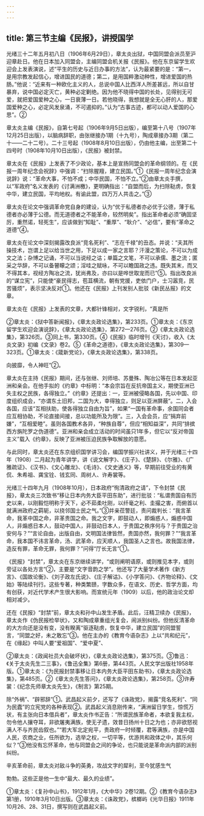 ```yaml
---
---
---
```

title: 第三节主编《民报》，讲授国学
---



光绪三十二年五月初八日（1906年6月29日），章太炎出狱，中国同盟会派员至沪迎章赴日。他在日本加入同盟会，主编同盟会机关报《民报》。他在东京留学生欢迎会上发表演说，述“平生的历史与近日办事的方法”，认为最紧要的是：“第一，是用宗教发起信心，增进国民的道德；第二，是用国粹激动种性，增进爱国的热肠。”他说：“近来有一种欧化主义的人，总说中国人比西洋人所差甚远，所以自甘暴弃，说中国必定灭亡，黄种必定剿绝。因为他不晓得中国的长处，见得别无可爱，就把爱国爱种之心，一日衰薄一日。若他晓得，我想就是全无心肝的人，那爱国爱种之心，必定风发泉涌，不可遏抑的。”认为“古事古迹，都可以动人爱国的心思”。②

章太炎主编《民报》，自第七号起（1906年9月5日出版），编至第十八号（1907年12月25日出版），以脑病辞职，由张继接办1期（十九号），陶成章接办3期（第二十——二十二号）。二十三号起（1908年8月10日出版），仍由他主编，出至第二十四号时（1908年10月10日出版），《民报》被封禁。

章太炎在《民报》上发表了不少政论，基本上是宣扬同盟会的革命纲领的。在《民报一周年纪念会祝辞》中强调：“扫除腥羶，建立民国。”①《民报一周年纪念会演说辞》说：“革命大事，不怕不成；中华民国，不怕不立。”②由章太炎手撰，以“军政府”名义发表的《讨满洲檄》，更明确指出：“自盟而后，为扫除鞑虏，恢复中华，建立民国，平均地权。有谕此盟，四万万人共击之。”③

章太炎在论文中强调革命党自身的建设，认为“优于私德者亦必优于公德，薄于私德者亦必薄于公德。而无道德者之不能革命，较然明矣”。指出革命者必须“确固坚厉，重然诺，轻死生”，应该做到“知耻”、“重厚”、“耿介”、“必信”，要有“革命之道德”④。

章太炎在论文中深刻揭露改良派“竞名死利”、“志在千禄”的丑态。并说：“夫其所操技术，岂谓上足以给当世之用，下足以成一家之言耶？汗漫之策论，不可以为成文之法；杂博之记诵，不可以当说经之诂；单篇之文笔，不可以承儒、墨之流；匿采之华辞，不可以备瞽矇之颂；淫哇之赋咏，不可以瞻国政之违。既失其末，而又不得其本，视经方陶冶之流，犹尚弗及，亦曰以是哗世取宠而已”⑤。指出改良派的“谋立宪”，只能使“豪民得志，苞苴横流，朝有党援，吏依门户，士习嚣竞，民苦骚烦”，表示坚决反对①。他还在《民报》上刊发别人批驳《新民丛报》的文章。

章太炎在《民报》上发表的文章，大都针锋相对，文字锐利，“真是所

②章太炎：《狱中答新闻报》，《章太炎政论选集》，第233页。①章太炎：《东京留学生欢迎会演说辞》，《章太炎政论选集》，第272—276页。②《章太炎政论选集》，第326页。③同上书，第330页。④《民报》临时增刊《天讨》，收入《太炎文录》初编《文录》卷2。⑤《革命之道德》，《章太炎政论选集》，第309—323页。①章太炎：《箴新党论》，《章太炎政论选集》，第338页。

向披靡，令人神旺”②。

章太炎在主持《民报》期间，还与张继、刘师培、苏曼殊、陶冶公等在日本发起亚洲和亲会。在他手拟的《约章》中标明：“本会宗旨在反抗帝国主义，期使亚洲已失主权之民族，各得独立。”《约章》还提出：一，亚洲被侵略各国，先以中国、印度组织成会，“亦谓东土旧邦，二国为大，幸得独立，则足以亚洲屏蔽”。二，入会各国，应该“互相扶助，使各得独立自由为旨”，如果“一国有革命事，余国同会者应互相协助，不论直接间接，总以功能所及为限”。三，入会会员，应“捐弃前嫌”，“互相爱睦”。虽则各国教术各异，“种族自尊”，但应“相知益深”，共同“排摈西方旃陀罗之伪道德”。亚洲和亲会成立活动的时间虽只1年多，但它以“反对帝国主义”载入《约章》，反映了亚洲被压迫民族争取解放的意愿。

与此同时，章太炎还在东京组织国学讲习会，编国学振兴社讲义，并于光绪三十四年（1908）二月起为青年讲学，讲《说文解字》、《庄子》、《楚辞》、《尔雅》、《广雅疏证》、《汉书》、《文心雕龙》、《毛诗》、《文史通义》等，早期前往受业的有黄侃、朱希祖、龚宝铨、钱玄同、周树人、许寿裳等。

光绪三十四年九月（1908年10月），日本政府“徇清政府之请”，下令封禁《民报》，章太炎三次致书“移让日本内务大臣平田东助”，进行批驳：“私谓贵国自有历史以来，以刚毅恺明称于天下，必不茹柔吐刚，以纤毫之利、圭撮之害，而俯首以就满洲政府之羁轭，以挠邻国士民之气。”③并亲莅警廷，责问裁判长：“我言革命，我革中国之命，非革贵国之命。我之文字，即鼓动人，即煽惑人，煽惑中国人，非煽惑日本人，鼓动中国人，非鼓动日本人，于贵国之秩序何与？于贵国之治安何与？”“言论自由，出版自由，文明国法律皆然，贵国亦然，我何罪？”“我言革命，我本国不讳言革命，汤、武革命，应天顺人，我国圣人之言也。故我国法律，造反有罪，革命无罪，我何罪？”问得“厅长无言”①。

《民报》“封禁”，章太炎在东京继续讲学，“或则阐明语原，或则推见本字，或则旁证以各处方言”②，主要是“文字音韵之学”。他还写了大量学术著作《新方言》、《国故论衡》、《刘子政左氏说》、《庄子解诂》、《小学答问》、《齐物论释》、《文始》等陆续刊行。这些专著，种类繁赜，字数众多，在语文、历史、哲学方面，均有创获，对近代学术产生很大影响。而宣统元年（1909）以后，他的政治论文却相对减少。

还在《民报》“封禁”前，章太炎和孙中山发生矛盾。此后，汪精卫续办《民报》，章太炎作《伪民报检举状》，又和陶成章重组光复会，闹派别纠纷。但他反清革命的大方向还是没有变，没有睽离“驱逐鞑虏，恢复中华，建立民国”的同盟誓言，“同盟之好，未之敢忘”③。他在主办的《教育今语杂志》上以“共和纪元”，在《缘起》中叫人要“爱祖国”、“爱中夏”、

②章太炎：《政闻社员大会破坏状》，《章太炎政论选集》，第375页。③鲁迅：《关于太炎先生二三事》，《鲁迅全集》第6册，第443页。人民文学出版社1958年版。①章太炎：《为民报封禁事移让日本内务大臣平田东助书》，《章太炎政论选集》，第485页。②《章太炎先生答问》，《章太炎政论选集》，第258页。③许寿裳：《纪念先师章太炎先生》，《制言》第25期。

除“外祸”、“辟邪辞”①。武昌起义前夕，还写了《诛政党》，揭露“竞名死利”、“同为民蠹”的立宪党的各种表现②。武昌起义消息刚传来，“满洲留日学生，惊慌万状，有主张向日本借兵者”，章太炎作书正告：“所谓民族革命者，本欲复我主权，勿令他人攘夺耳，非欲屠夷满族，使无孑遗，效昔日扬州十日之为也；亦非欲怒视满人不与齐民齿叙也。”“若大军北定宛平，贵政府一时倾覆，君等满族，亦是中国人民，农商之业，任所欲为，选举之权，一切平等，优游共和政体之中，其乐何似？”③他没有忘怀革命，他与同盟会之间的争论，也只能说是革命派内部的派别纠纷。

辛亥革命前，章太炎对敌斗争的英勇，攻战文字的犀利，至今犹感生气

勃勃。这些正是他一生中“最大、最久的业绩”。

①章太炎：《复孙中山书》，1912年1月，《大中华》2卷12期。②《教育今语杂志》第1册，1910年3月10日出版。③章太炎：《诛政党》，槟榔屿《光华日报》1911年10月26、28、31日，撰写则在武昌起义前。